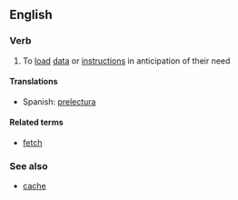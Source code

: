 ==English==

===Verb===
{{en-verb|prefetches|prefetching|prefetched}}

#{{computing}} To [[load]] [[data]] or [[instruction]]s in anticipation of their need

==== Translations ====
{{trans-top}}
{{trans-mid}}
* Spanish: [[prelectura]]
{{trans-bottom}}

====Related terms====
* [[fetch]]

===See also===
*[[cache]]